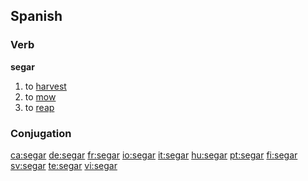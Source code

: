 ==Spanish==

===Verb===
'''segar'''

# to [[harvest]]
# to [[mow]]
# to [[reap]]


===Conjugation===
{{es-conj-gar (e-ie)|s|}}

[[ca:segar]]
[[de:segar]]
[[fr:segar]]
[[io:segar]]
[[it:segar]]
[[hu:segar]]
[[pt:segar]]
[[fi:segar]]
[[sv:segar]]
[[te:segar]]
[[vi:segar]]